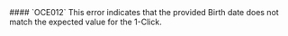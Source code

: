 
<ErrorDisplay message="BirthDate mismatch." description="Birth date mismatch">
    #### `OCE012`
</ErrorDisplay>
<SandboxBirthDateAdmonition />
This error indicates that the provided Birth date does not match the expected value for the 1-Click.
